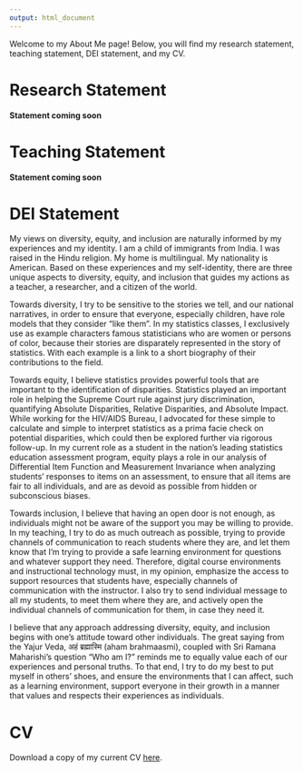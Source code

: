 ```yaml
---
output: html_document
---
```


Welcome to my About Me page! Below, you will find my research statement, teaching statement, DEI statement, and my CV. 

# Research Statement

**Statement coming soon**

# Teaching Statement

**Statement coming soon**

# DEI Statement

My views on diversity, equity, and inclusion are naturally informed by my experiences and my identity. I am a child of immigrants from India. I was raised in the Hindu religion. My home is multilingual. My nationality is American. Based on these experiences and my self-identity, there are three unique aspects to diversity, equity, and inclusion that guides my actions as a teacher, a researcher, and a citizen of the world.

Towards diversity, I try to be sensitive to the stories we tell, and our national narratives, in order to ensure that everyone, especially children, have role models that they consider “like them”. In my statistics classes, I exclusively use as example characters famous statisticians who are women or persons of color, because their stories are disparately represented in the story of statistics. With each example is a link to a short biography of their contributions to the field.

Towards equity, I believe statistics provides powerful tools that are important to the identification of disparities. Statistics played an important role in helping the Supreme Court rule against jury discrimination, quantifying Absolute Disparities, Relative Disparities, and Absolute Impact. While working for the HIV/AIDS Bureau, I advocated for these simple to calculate and simple to interpret statistics as a prima facie check on potential disparities, which could then be explored further via rigorous follow-up. In my current role as a student in the nation's leading statistics education assessment program, equity plays a role in our analysis of Differential Item Function and Measurement Invariance when analyzing students’ responses to items on an assessment, to ensure that all items are fair to all individuals, and are as devoid as possible from hidden or subconscious biases.

Towards inclusion, I believe that having an open door is not enough, as individuals might not be aware of the support you may be willing to provide. In my teaching, I try to do as much outreach as possible, trying to provide channels of communication to reach students where they are, and let them know that I’m trying to provide a safe learning environment for questions and whatever support they need. Therefore, digital course environments and instructional technology must, in my opinion, emphasize the access to support resources that students have, especially channels of communication with the instructor. I also try to send individual message to all my students, to meet them where they are, and actively open the individual channels of communication for them, in case they need it.

I believe that any approach addressing diversity, equity, and inclusion begins with one’s attitude toward other individuals. The great saying from the Yajur Veda, अहं ब्रह्मास्मि (aham brahmaasmi), coupled with Sri Ramana Maharishi’s question “Who am I?” reminds me to equally value each of our experiences and personal truths. To that end, I try to do my best to put myself in others’ shoes, and ensure the environments that I can affect, such as a learning environment, support everyone in their growth in a manner that values and respects their experiences as individuals. 

# CV

Download a copy of my current CV [here](https://github.com/RaoVNV/RaoVNV.github.io/blob/main/RaoVNV_CV.pdf).